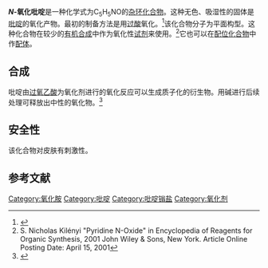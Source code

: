 {{DISPLAYTITLE:''N''-氧化吡啶}}
{{chembox
| Name=''N''-氧化吡啶
| verifiedrevid = 464376916
| ImageFileL1 = Pyridine-N-oxide.png
| ImageSizeL1 = 80
| ImageAltL1 = Skeletal formula
| ImageFileR1 = Pyridine-N-oxide-3D-balls.png
| ImageSizeR1 = 120
| ImageAltR1 = Ball-and-stick model
| IUPACName = N-氧化吡啶
| OtherNames= 1-氧化吡啶<BR>吡啶-N-氧化物
|Section1={{Chembox Identifiers
|  ChemSpiderID_Ref = {{chemspidercite|correct|chemspider}}
| ChemSpiderID = 12229
| InChI = 1/C5H5NO/c7-6-4-2-1-3-5-6/h1-5H
| InChIKey = ILVXOBCQQYKLDS-UHFFFAOYAZ
| StdInChI_Ref = {{stdinchicite|correct|chemspider}}
| StdInChI = 1S/C5H5NO/c7-6-4-2-1-3-5-6/h1-5H
| StdInChIKey_Ref = {{stdinchicite|correct|chemspider}}
| StdInChIKey = ILVXOBCQQYKLDS-UHFFFAOYSA-N
| CASNo_Ref = {{cascite|correct|CAS}}
| CASNo= 694-59-7
|  PubChem = 12753
|  ChEBI_Ref = {{ebicite|correct|EBI}}
| ChEBI = 29136
| SMILES = c1cc[n+](cc1)[O-]
}}
|Section2={{Chembox Properties
|  C=5 | H = 5 | N = 1 | O = 1 
|  MolarMass= 95.101
|  Appearance= 无色固体
|  Density=
|  MeltingPt= 65–66 °C
|  BoilingPtC= 270
|  Solubility= 高
|  pKa = 0.8 (共轭酸)
  }}
}}

'''''N''-氧化吡啶'''是一种化学式为C<sub>5</sub>H<sub>5</sub>NO的[[杂环化合物|杂环化合物]]。这种无色、吸湿性的固体是[[吡啶|吡啶]]的氧化产物。最初的制备方法是用[[过酸|过酸]]氧化。<ref>{{cite journal | author = [[雅可布·梅森海默|雅可布·梅森海默]] | title = Über Pyridin-, Chinolin- und Isochinolin-N-oxyd | journal = [[德国化学学报|德国化学学报]] | volume = 59 | pages = 1848–1853 | doi = 10.1002/cber.19260590828 | year = 1926 | issue = 8}}</ref>该化合物分子为平面构型。这种化合物在较少的[[有机合成|有机合成]]中作为氧化性[[试剂|试剂]]来使用。<ref>S. Nicholas Kilényi "Pyridine N-Oxide" in Encyclopedia of Reagents for Organic Synthesis, 2001 John Wiley & Sons, New York. {{DOI|10.1002/047084289X.rp283}} Article Online Posting Date: April 15, 2001</ref>它也可以在[[配位化合物|配位化合物]]中作[[配体|配体]]。

==合成==
吡啶由[[过氧乙酸|过氧乙酸]]为氧化剂进行的氧化反应可以生成质子化的衍生物。用碱进行后续处理可释放出中性的氧化物。<ref>{{OrgSynth | author = H. S. Mosher, L. Turner, and A. Carlsmith | title = Pyridine-N-oxide | collvol = 4 | collvolpages = 828 | year = 1963 | prep = cv4p0828}}</ref>

==安全性==
该化合物对皮肤有刺激性。

==参考文献==
{{reflist}}

[[Category:氧化胺|Category:氧化胺]]
[[Category:吡啶|Category:吡啶]]
[[Category:吡啶𬭩盐|Category:吡啶𬭩盐]]
[[Category:氧化剂|Category:氧化剂]]
